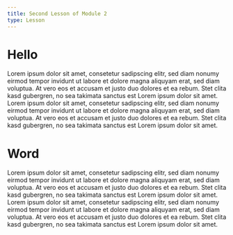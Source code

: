 ```yaml
---
title: Second Lesson of Module 2
type: Lesson
---
```


# Hello

Lorem ipsum dolor sit amet, consetetur sadipscing elitr, sed diam nonumy eirmod tempor invidunt ut labore et dolore magna aliquyam erat, sed diam voluptua. 
At vero eos et accusam et justo duo dolores et ea rebum. 
Stet clita kasd gubergren, no sea takimata sanctus est Lorem ipsum dolor sit amet. 
Lorem ipsum dolor sit amet, consetetur sadipscing elitr, sed diam nonumy eirmod tempor invidunt ut labore et dolore magna aliquyam erat, sed diam voluptua. 
At vero eos et accusam et justo duo dolores et ea rebum. 
Stet clita kasd gubergren, no sea takimata sanctus est Lorem ipsum dolor sit amet.

# Word
Lorem ipsum dolor sit amet, consetetur sadipscing elitr, sed diam nonumy eirmod tempor invidunt ut labore et dolore magna aliquyam erat, sed diam voluptua. 
At vero eos et accusam et justo duo dolores et ea rebum. 
Stet clita kasd gubergren, no sea takimata sanctus est Lorem ipsum dolor sit amet. 
Lorem ipsum dolor sit amet, consetetur sadipscing elitr, sed diam nonumy eirmod tempor invidunt ut labore et dolore magna aliquyam erat, sed diam voluptua. 
At vero eos et accusam et justo duo dolores et ea rebum. 
Stet clita kasd gubergren, no sea takimata sanctus est Lorem ipsum dolor sit amet.